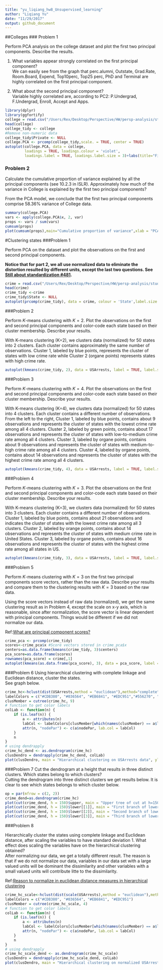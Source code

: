 ```yaml
---
title: "yu_liqiang_hw8_Unsupervised_learning"
author: "Liqiang Yu"
date: "11/29/2017"
output: github_document
---
```

##Colleges
### Problem 1

Perform PCA analysis on the college dataset and plot the first two principal components. Describe the results.\

  (1) What variables appear strongly correlated on the first principal component?\
We can easily see from the graph that perc.alumni, Outstate, Grad.Rate, Room.Board, Expend, Top10perc, Top25 perc, PhD and Terminal are highly correlated on the first principal component.\

  (2) What about the second principal component?\
Variable highly correlated are, according to PC2: P.Undergrad, F.Undergrad, Enroll, Accept and Apps.
```r
library(dplyr)
library(ggfortify)
college = read.csv("/Users/Rex/Desktop/Perspective/HW/persp-analysis/students/yu_liqiang/yu_liqiang_hw8/College.csv")
head(college)
college_tidy <- college 
#Remove non-numeric data
college_tidy$Private <- NULL
college.PCA <- prcomp(college_tidy,scale. = TRUE, center = TRUE)
autoplot(college.PCA, data = college, 
         loadings = TRUE, loadings.colour = 'violet',
         loadings.label = TRUE, loadings.label.size = 3)+labs(title="First two principal components of college data")

```

### Problem 2
Calculate the cumulative proportion of variance explained by all the principal components (see 10.2.3 in ISLR). Approximately how much of the variance in College is explained by the first two principal components?\

From the PCA model, we conclude that the first two principal components comprise 58.36% variance of College data.
```r
summary(college.PCA)
vars <- apply(college.PCA$x, 2, var) 
props <- vars / sum(vars)
cumsum(props)
plot(cumsum(props),main="Cumulative proportion of variance",xlab = "PCA Index", ylab = "% of cumulative proportion of variance",type="b")
```

#Clustering states
###Problem 1

Perform PCA on the dataset and plot the observations on the first and second principal components. 

**Notice that for part 2, we all use normalized data to eliminate the distortion resulted by different units, except the last two questions. See [Still about standardization #481](https://github.com/UC-MACSS/persp-analysis/issues/481).**

```r
crime = read.csv("/Users/Rex/Desktop/Perspective/HW/persp-analysis/students/yu_liqiang/yu_liqiang_hw8/USArrests.csv")
head(crime)
crime_tidy <-crime
crime_tidy$State <- NULL
autoplot(prcomp(crime_tidy), data = crime, colour = 'State',label.size = 3,loadings = TRUE,loadings.label = TRUE,loadings.label.size = 3)+labs(title="PCA on USArrests")

```

###Problem 2

Perform $K$-means clustering with $K=2$. Plot the observations on the first and second principal components and color-code each state based on their cluster membership. Describe your results.\

With K-means clustering (K=2), we clusters data (normalized) for 50 states into 2 clusters. Each cluster contains approximately the same number of observations. Cluster 1, labeled by blue points, represents the cluster of states with low crime rate while Cluster 2 (organe points) represents states with high crime rate.
```r

autoplot(kmeans(crime_tidy, 2), data = USArrests, label = TRUE, label.size = 3)+labs(title="K-means clustering on USArrests (K=2)")

```

###Problem 3

Perform $K$-means clustering with $K=4$. Plot the observations on the first and second principal components and color-code each state based on their cluster membership. Describe your results.\

With K-means clustering (K=4), we clusters data (normalized) for 50 states into 4 clusters. Each cluster contains a different number of observations. From the left to the right, Cluster 1, labeled by blue points, contains about 9 observations and represents the cluster of states with the lowest crime rate among all 4 clusters. Cluster 2, labeled by green points, contains about 17 observations and represents the cluster of states with low-to-medium crime rate among all 4 clusters. Cluster 3, labeled by organe points, contains about 9 observations and represents the cluster of states with medium-to-high crime rate among all 4 clusters. Cluster 4, labeled by organe points, contains about 14 observations and represents the cluster of states with the highest crime rate among all 4 clusters. 
```r
autoplot(kmeans(crime_tidy, 4), data = USArrests, label = TRUE, label.size = 3)+labs(title="K-means clustering on USArrests (K=4)")
```

###Problem 4

Perform $K$-means clustering with $K=3$. Plot the observations on the first and second principal components and color-code each state based on their cluster membership. Describe your results.\

With K-means clustering (K=3), we clusters data (normalized) for 50 states into 3 clusters. Each cluster contains a different number of observations. Cluster 1, labeled by blue points, contains about 21 observations and indicates the cluster of states with the lowest crime rate among all 3 clusters. Cluster 2, labeled by orange points, contains about 14 observations and represents the cluster of states with medium crime rate in United States. Cluster 3, labeled by organe points, contains about 16 observations and represents the cluster of states with the highest crime rate among all states in US.
```r
autoplot(kmeans(crime_tidy, 3), data = USArrests, label = TRUE, label.size = 3)+labs(title="K-means clustering on USArrests (K=3)")
```

###Problem 5

Perform $K$-means clustering with $K=3$ on the first two principal components score vectors, rather than the raw data. Describe your results and compare them to the clustering results with $K=3$ based on the raw data.\

Using the score vectors instead of raw data (normalized), we get the same clustering result as in Problem 4, except the scale on x-y axis, which is reasonable, since after normalization, the score vector is linear dependent with principal components. Things would be different if we did not normalize our data.\

Ref:[What are principal component scores?](https://stats.stackexchange.com/questions/222/what-are-principal-component-scores)

```r
crime_pca <- prcomp(crime_tidy)
scores<-crime_pca$x #Score vectors stored in crime_pca$x
centers=as.data.frame(kmeans(crime_tidy, 3)$centers)
pca_score=as.data.frame(scores)
rownames(pca_score) = crime[,1]
autoplot(kmeans(as.data.frame(pca_score), 3), data = pca_score, label = TRUE, label.size = 3,scale = FALSE)+labs(title="K-means clustering on USArrests (K=3) on score vector")
```

###Problem 6
Using hierarchical clustering with complete linkage and Euclidean distance, cluster the states.\
See graph below.
```r
crime_hc<-hclust(dist(USArrests,method = "euclidean"),method="complete")
labelColors = c("#CDB380", "#036564", "#EB6841", "#EDC951","#556270", "#4ECDC4","#1B676B", "#FF6B6B", "#C44D58")
clusMember = cutree(crime_hc, 9)
# function to get color labels
colLab <- function(n) {
    if (is.leaf(n)) {
        a <- attributes(n)
        labCol <- labelColors[clusMember[which(names(clusMember) == a$label)]]
        attr(n, "nodePar") <- c(a$nodePar, lab.col = labCol)
    }
    n
}
# using dendrapply
crime_hc_dend <- as.dendrogram(crime_hc)
clusDendro = dendrapply(crime_hc_dend, colLab)
plot(clusDendro, main = "Hierarchical clustering on USArrests data", ylab="Height", type = "triangle")
```

###Problem 7
Cut the dendrogram at a height that results in three distinct clusters. Which states belong to which clusters?\
Cutting the dendrogram into three distinct clusters we get results below. It is clear to see which states belongs to which cluster below.

```r
op = par(mfrow = c(2, 2))
crime_dend=as.dendrogram(crime_hc)
plot(cut(crime_dend, h = 150)$upper, main = "Upper tree of cut at h=150",type = "triangle")
plot(cut(crime_dend, h = 150)$lower[[1]], main = "First branch of lower tree with cut at h=150",type = "triangle")
plot(cut(crime_dend, h = 150)$lower[[2]], main = "Second branch of lower tree with cut at h=150",type = "triangle")
plot(cut(crime_dend, h = 150)$lower[[3]], main = "Third branch of lower tree with cut at h=150",type = "triangle")
```

###Problem 8

Hierarchically cluster the states using complete linkage and Euclidean distance, after scaling the variables to have standard deviation $1$. What effect does scaling the variables have on the hierarchical clustering obtained?\
After normalizing our data, we get a totally different result. The reason is that if we do not normalize our data, variables in our data set with a large valued units will be dominant the dissimilarity and other variables with a small valued units will contribute litte to the dissimilarity.

Ref:[Reason to normalize in euclidean distance measures in hierarchical clustering](https://stats.stackexchange.com/questions/30317/reason-to-normalize-in-euclidean-distance-measures-in-hierarchical-clustering)
```r
crime_hc_scale<-hclust(dist(scale(USArrests),method = "euclidean"),method="complete")
labelColors = c("#CDB380", "#036564", "#EB6841", "#EDC951")
clusMember = cutree(crime_hc_scale, 4)
# function to get color labels
colLab <- function(n) {
    if (is.leaf(n)) {
        a <- attributes(n)
        labCol <- labelColors[clusMember[which(names(clusMember) == a$label)]]
        attr(n, "nodePar") <- c(a$nodePar, lab.col = labCol)
    }
    n
}
# using dendrapply
crime_hc_scale_dend <- as.dendrogram(crime_hc_scale)
clusDendro = dendrapply(crime_hc_scale_dend, colLab)
plot(clusDendro, main = "Hierarchical clustering on normalized USArrests data ", ylab="Height",type = "triangle")
```